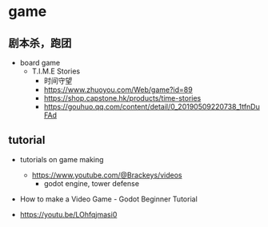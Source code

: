 # game


## 剧本杀，跑团

- board game
  - T.I.M.E Stories 
    - 时间守望
    - https://www.zhuoyou.com/Web/game?id=89
    - https://shop.capstone.hk/products/time-stories
    - https://gouhuo.qq.com/content/detail/0_20190509220738_1tfnDuFAd

## tutorial

- tutorials on game making
  - https://www.youtube.com/@Brackeys/videos
    - godot engine, tower defense

-  How to make a Video Game - Godot Beginner Tutorial 
  - https://youtu.be/LOhfqjmasi0


